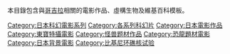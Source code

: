本目錄包含與[[哥吉拉|哥吉拉]]相關的電影作品、虛構生物及維基百科模板。
{{Commonscat|Godzilla}}

[[Category:日本科幻電影系列|Category:日本科幻電影系列]]
[[Category:各系列科幻片|Category:各系列科幻片]]
[[Category:日本電影作品|Category:日本電影作品]]
[[Category:東寶特攝電影|Category:東寶特攝電影]]
[[Category:怪兽题材作品|Category:怪兽题材作品]]
[[Category:恐龍題材電影|Category:恐龍題材電影]]
[[Category:日本背景電影|Category:日本背景電影]]
[[Category:比基尼环礁核试验|Category:比基尼环礁核试验]]
